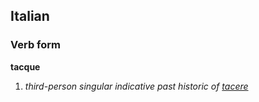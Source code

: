 ==Italian==
===Verb form===
'''tacque'''

# ''third-person singular indicative past historic of [[tacere]]''
